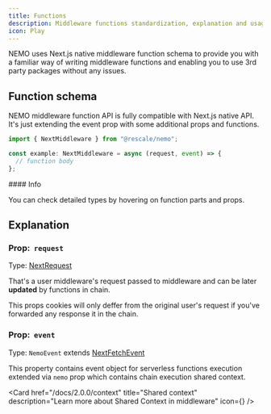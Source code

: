 ```yaml
---
title: Functions
description: Middleware functions standardization, explanation and usage
icon: Play
---
```



NEMO uses Next.js native middleware function schema to provide you with a familiar way of writing middleware functions and enabling you to use 3rd party packages without any issues.

## Function schema

NEMO middleware function API is fully compatible with Next.js native API. It's just extending the event prop with some additional props and functions.

```ts twoslash title="_middleware.ts"
import { NextMiddleware } from "@rescale/nemo";

const example: NextMiddleware = async (request, event) => {
  // function body
};

```

<Callout>
#### Info

You can check detailed types by hovering on function parts and props.
</Callout>

## Explanation

### Prop:&nbsp;&nbsp;`request`

Type: [NextRequest](https://nextjs.org/docs/app/functions/next-request)

That's a user middleware's request passed to middleware and can be later **updated** by functions in chain.

This props cookies will only deffer from the original user's request if you've forwarded any response it in the chain.

### Prop:&nbsp;&nbsp;`event`

Type: `NemoEvent` extends [NextFetchEvent](https://nextjs.org/docs/app/building-your-application/routing/middleware#waituntil-and-nextfetchevent)

This property contains event object for serverless functions execution extended via `nemo` prop which contains chain execution shared context.

<Card
  href="/docs/2.0.0/context"
  title="Shared context"
  description="Learn more about Shared Context in middleware"
  icon={<WaypointsIcon />}
/>
